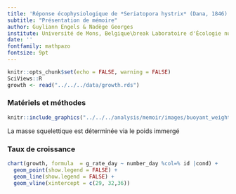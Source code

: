 ```yaml
---
title: 'Réponse écophysiologique de *Seriatopora hystrix* (Dana, 1846) suite à un stress hypo ou hypersalin à court terme'
subtitle: "Présentation de mémoire"
author: Guyliann Engels & Nadège Georges 
institute: Université de Mons, Belgique\break Laboratoire d'Écologie numérique des Milieux aquatiques\break \includegraphics[width=.08\textwidth,height=.1\textheight]{template/EcoNum-logo.pdf}
date: ''
fontfamily: mathpazo
fontsize: 9pt
---
```


```r
knitr::opts_chunk$set(echo = FALSE, warning = FALSE)
SciViews::R
growth <- read("../../../data/growth.rds")
```

### Matériels et méthodes

\columnsbegin
\columnsmall
```r
knitr::include_graphics("../../../analysis/memoir/images/buoyant_weight.png")
```
\columnlarge

La masse squelettique est déterminée via le poids immergé
\columnsend

### Taux de croissance

```r
chart(growth, formula  = g_rate_day ~ number_day %col=% id |cond) +
  geom_point(show.legend = FALSE) +
  geom_line(show.legend = FALSE) +
  geom_vline(xintercept = c(29, 32,36))
```
